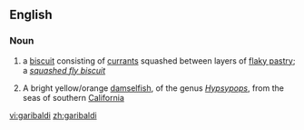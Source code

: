 {{see|Garibaldi}}
==English==

===Noun===
{{wikipedia|Garibaldi biscuit}}
{{en-noun}}

# {{UK}} a [[biscuit]] consisting of [[currant]]s squashed between layers of [[flaky pastry]]; a ''[[squashed fly biscuit]]''
# A bright yellow/orange [[damselfish]], of the genus ''[[Hypsypops]]'', from the seas of southern [[California]]

[[vi:garibaldi]]
[[zh:garibaldi]]